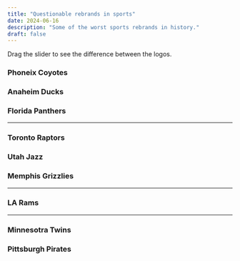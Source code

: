```yaml
---
title: "Questionable rebrands in sports"
date: 2024-06-16
description: "Some of the worst sports rebrands in history."
draft: false
---
```



Drag the slider to see the difference between the logos.

### Phoneix Coyotes

<ImageComparison team="coyotes" />

### Anaheim Ducks

<ImageComparison team="ducks" />

### Florida Panthers

<ImageComparison team="panthers" />

---

### Toronto Raptors

<ImageComparison team="raptors" />

### Utah Jazz

<ImageComparison team="jazz" />

### Memphis Grizzlies

<ImageComparison team="grizzlies" />

---

### LA Rams

<ImageComparison team="rams" />

---

### Minnesotra Twins

<ImageComparison team="twins" />

### Pittsburgh Pirates

<ImageComparison team="pirates" />
